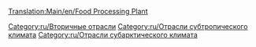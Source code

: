 [[Translation:Main/en/Food Processing Plant]]{{en/-}}
{{ru/Промышленность| Изображение=Foodprocplant.png
| имя=Пищевая фабрика
| Климат=[[Main/en/Климат/Ru#Субарктический|Субарктический]], [[Main/en/Климат/Ru#Субтропический|Субтропический]].
| Принимает=[[Main/ru/Скот|Скот]], [[Main/ru/Пшеница|Пшеница]] (только субарктический). [[Main/ru/Фрукты|Фрукты]], [[Main/ru/Кукуруза|Кукуруза]] (только субтропический)
| Производит=[[Main/ru/Еда|Еда]]
| Примечания=Не представлен в других [[Main/ru/Климат|климатах]]. В субарктическом климате еда нужна для роста городов, находящихся выше уровня снега. В субтропическом климате еда и вода нужны для роста городов, находящихся в пустыне.
}}

{{ru/Navbox Промышленность}}

[[Category:ru/Вторичные отрасли]]
[[Category:ru/Отрасли субтропического климата]]
[[Category:ru/Отрасли субарктического климата]]
